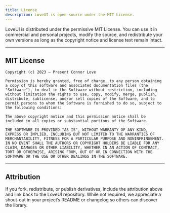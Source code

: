 ```yaml
---
title: License
description: LoveUI is open-source under the MIT License.
---
```


LoveUI is distributed under the permissive MIT License. You can use it in commercial and personal projects, modify the source, and redistribute your own versions as long as the copyright notice and license text remain intact.

---

## MIT License

```
Copyright (c) 2023 — Present Connor Love

Permission is hereby granted, free of charge, to any person obtaining a copy of this software and associated documentation files (the "Software"), to deal in the Software without restriction, including without limitation the rights to use, copy, modify, merge, publish, distribute, sublicense, and/or sell copies of the Software, and to permit persons to whom the Software is furnished to do so, subject to the following conditions:

The above copyright notice and this permission notice shall be included in all copies or substantial portions of the Software.

THE SOFTWARE IS PROVIDED "AS IS", WITHOUT WARRANTY OF ANY KIND, EXPRESS OR IMPLIED, INCLUDING BUT NOT LIMITED TO THE WARRANTIES OF MERCHANTABILITY, FITNESS FOR A PARTICULAR PURPOSE AND NONINFRINGEMENT. IN NO EVENT SHALL THE AUTHORS OR COPYRIGHT HOLDERS BE LIABLE FOR ANY CLAIM, DAMAGES OR OTHER LIABILITY, WHETHER IN AN ACTION OF CONTRACT, TORT OR OTHERWISE, ARISING FROM, OUT OF OR IN CONNECTION WITH THE SOFTWARE OR THE USE OR OTHER DEALINGS IN THE SOFTWARE.
```

---

## Attribution

If you fork, redistribute, or publish derivatives, include the attribution above and link back to the LoveUI repository. While not required, we appreciate a shout-out in your project’s README or changelog so others can discover the library.
